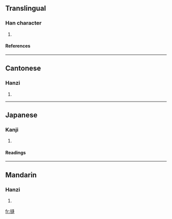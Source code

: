 ==Translingual==

===Han character===
{{Han char|rn=64|rad=手|as=11|sn=14|four=5703<sub>5</sub>|canj=手卜竹十 (QYHJ)}}
# {{defn|Han|sort=手11}}

====References====
{{Han ref|kx=0449.260|dkj=12576|dj=0800.110|hdz=31935.040|uh=6453|ud=25683|bh=E1EA|bd=57834}}

----
==Cantonese==

===Hanzi===
{{yue-hanzi|jyut=}}
# {{defn|Cantonese}}

----
==Japanese==

===Kanji===
{{ja-kanji|grade=|rs=手11}}
# {{defn|Japanese}} 

====Readings====
{{ja-readings|on=[[ほう]] (hō), [[ぶ]] (bu), [[ふう]] (hū)|kun=[[ぬう]] (nuu)}}

----
==Mandarin==

===Hanzi===
{{cmn-hanzi|pin=[[féng]] (feng2)|wg=feng<sup>2</sup>}}
# {{defn|Mandarin}}

[[fr:摓]]